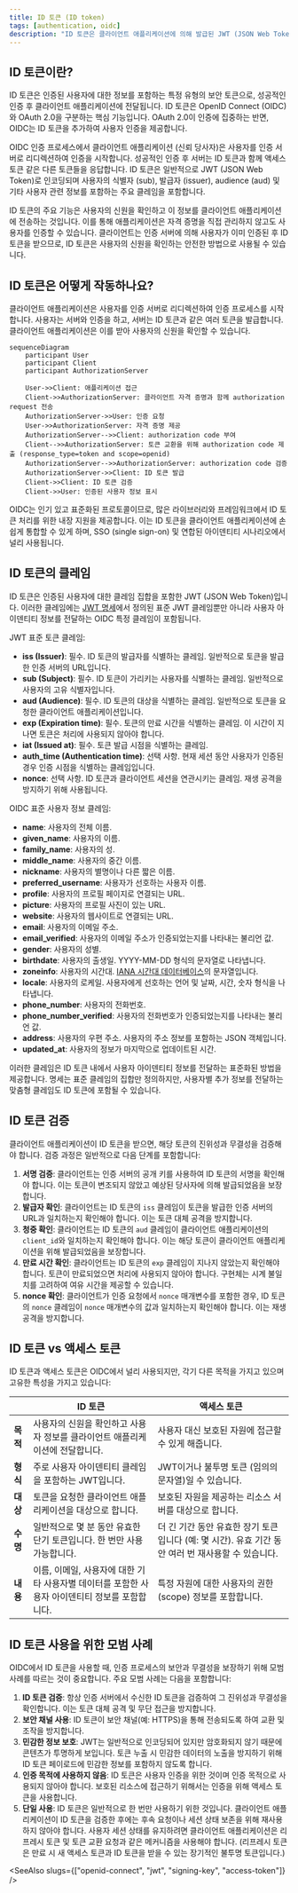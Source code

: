 ```yaml
---
title: ID 토큰 (ID token)
tags: [authentication, oidc]
description: "ID 토큰은 클라이언트 애플리케이션에 의해 발급된 JWT (JSON Web Token)로, 인증된 사용자에 대한 정보(예: 고유 식별자와 클레임)를 포함합니다. 이 토큰은 사용자의 신원을 확인하고 사용자 대신 클라이언트 애플리케이션이 보호된 자원에 접근할 수 있도록 합니다."
---
```


## ID 토큰이란?

ID 토큰은 인증된 사용자에 대한 정보를 포함하는 특정 유형의 보안 토큰으로, 성공적인 인증 후 클라이언트 애플리케이션에 전달됩니다. ID 토큰은 OpenID Connect (OIDC)와 OAuth 2.0을 구분하는 핵심 기능입니다. OAuth 2.0이 인증에 집중하는 반면, OIDC는 ID 토큰을 추가하여 사용자 인증을 제공합니다.

OIDC 인증 프로세스에서 클라이언트 애플리케이션 (신뢰 당사자)은 사용자를 인증 서버로 리디렉션하여 인증을 시작합니다. 성공적인 인증 후 서버는 ID 토큰과 함께 액세스 토큰 같은 다른 토큰들을 응답합니다. ID 토큰은 일반적으로 JWT (JSON Web Token)로 인코딩되며 사용자의 식별자 (sub), 발급자 (issuer), audience (aud) 및 기타 사용자 관련 정보를 포함하는 주요 클레임을 포함합니다.

ID 토큰의 주요 기능은 사용자의 신원을 확인하고 이 정보를 클라이언트 애플리케이션에 전송하는 것입니다. 이를 통해 애플리케이션은 자격 증명을 직접 관리하지 않고도 사용자를 인증할 수 있습니다. 클라이언트는 인증 서버에 의해 사용자가 이미 인증된 후 ID 토큰을 받으므로, ID 토큰은 사용자의 신원을 확인하는 안전한 방법으로 사용될 수 있습니다.

## ID 토큰은 어떻게 작동하나요?

클라이언트 애플리케이션은 사용자를 인증 서버로 리디렉션하여 인증 프로세스를 시작합니다. 사용자는 서버와 인증을 하고, 서버는 ID 토큰과 같은 여러 토큰을 발급합니다. 클라이언트 애플리케이션은 이를 받아 사용자의 신원을 확인할 수 있습니다.

```mermaid
sequenceDiagram
    participant User
    participant Client
    participant AuthorizationServer

    User->>Client: 애플리케이션 접근
    Client->>AuthorizationServer: 클라이언트 자격 증명과 함께 authorization request 전송
    AuthorizationServer->>User: 인증 요청
    User->>AuthorizationServer: 자격 증명 제공
    AuthorizationServer-->>Client: authorization code 부여
    Client-->>AuthorizationServer: 토큰 교환을 위해 authorization code 제출 (response_type=token and scope=openid)
    AuthorizationServer-->>AuthorizationServer: authorization code 검증
    AuthorizationServer->>Client: ID 토큰 발급
    Client->>Client: ID 토큰 검증
    Client->>User: 인증된 사용자 정보 표시
```

OIDC는 인기 있고 표준화된 프로토콜이므로, 많은 라이브러리와 프레임워크에서 ID 토큰 처리를 위한 내장 지원을 제공합니다. 이는 ID 토큰을 클라이언트 애플리케이션에 손쉽게 통합할 수 있게 하며, SSO (single sign-on) 및 연합된 아이덴티티 시나리오에서 널리 사용됩니다.

## ID 토큰의 클레임

ID 토큰은 인증된 사용자에 대한 클레임 집합을 포함한 JWT (JSON Web Token)입니다. 이러한 클레임에는 [JWT 명세](https://datatracker.ietf.org/doc/html/rfc7519#section-4)에서 정의된 표준 JWT 클레임뿐만 아니라 사용자 아이덴티티 정보를 전달하는 OIDC 특정 클레임이 포함됩니다.

JWT 표준 토큰 클레임:

- **iss (Issuer)**: 필수. ID 토큰의 발급자를 식별하는 클레임. 일반적으로 토큰을 발급한 인증 서버의 URL입니다.
- **sub (Subject)**: 필수. ID 토큰이 가리키는 사용자를 식별하는 클레임. 일반적으로 사용자의 고유 식별자입니다.
- **aud (Audience)**: 필수. ID 토큰의 대상을 식별하는 클레임. 일반적으로 토큰을 요청한 클라이언트 애플리케이션입니다.
- **exp (Expiration time)**: 필수. 토큰의 만료 시간을 식별하는 클레임. 이 시간이 지나면 토큰은 처리에 사용되지 않아야 합니다.
- **iat (Issued at)**: 필수. 토큰 발급 시점을 식별하는 클레임.
- **auth_time (Authentication time)**: 선택 사항. 현재 세션 동안 사용자가 인증된 경우 인증 시점을 식별하는 클레임입니다.
- **nonce**: 선택 사항. ID 토큰과 클라이언트 세션을 연관시키는 클레임. 재생 공격을 방지하기 위해 사용됩니다.

OIDC 표준 사용자 정보 클레임:

- **name**: 사용자의 전체 이름.
- **given_name**: 사용자의 이름.
- **family_name**: 사용자의 성.
- **middle_name**: 사용자의 중간 이름.
- **nickname**: 사용자의 별명이나 다른 짧은 이름.
- **preferred_username**: 사용자가 선호하는 사용자 이름.
- **profile**: 사용자의 프로필 페이지로 연결되는 URL.
- **picture**: 사용자의 프로필 사진이 있는 URL.
- **website**: 사용자의 웹사이트로 연결되는 URL.
- **email**: 사용자의 이메일 주소.
- **email_verified**: 사용자의 이메일 주소가 인증되었는지를 나타내는 불리언 값.
- **gender**: 사용자의 성별.
- **birthdate**: 사용자의 출생일. YYYY-MM-DD 형식의 문자열로 나타냅니다.
- **zoneinfo**: 사용자의 시간대. [IANA 시간대 데이터베이스](https://www.iana.org/time-zones)의 문자열입니다.
- **locale**: 사용자의 로케일. 사용자에게 선호하는 언어 및 날짜, 시간, 숫자 형식을 나타냅니다.
- **phone_number**: 사용자의 전화번호.
- **phone_number_verified**: 사용자의 전화번호가 인증되었는지를 나타내는 불리언 값.
- **address**: 사용자의 우편 주소. 사용자의 주소 정보를 포함하는 JSON 객체입니다.
- **updated_at**: 사용자의 정보가 마지막으로 업데이트된 시간.

이러한 클레임은 ID 토큰 내에서 사용자 아이덴티티 정보를 전달하는 표준화된 방법을 제공합니다. 명세는 표준 클레임의 집합만 정의하지만, 사용자별 추가 정보를 전달하는 맞춤형 클레임도 ID 토큰에 포함될 수 있습니다.

## ID 토큰 검증

클라이언트 애플리케이션이 ID 토큰을 받으면, 해당 토큰의 진위성과 무결성을 검증해야 합니다. 검증 과정은 일반적으로 다음 단계를 포함합니다:

1. **서명 검증**: 클라이언트는 인증 서버의 공개 키를 사용하여 ID 토큰의 서명을 확인해야 합니다. 이는 토큰이 변조되지 않았고 예상된 당사자에 의해 발급되었음을 보장합니다.
2. **발급자 확인**: 클라이언트는 ID 토큰의 `iss` 클레임이 토큰을 발급한 인증 서버의 URL과 일치하는지 확인해야 합니다. 이는 토큰 대체 공격을 방지합니다.
3. **청중 확인**: 클라이언트는 ID 토큰의 `aud` 클레임이 클라이언트 애플리케이션의 `client_id`와 일치하는지 확인해야 합니다. 이는 해당 토큰이 클라이언트 애플리케이션을 위해 발급되었음을 보장합니다.
4. **만료 시간 확인**: 클라이언트는 ID 토큰의 `exp` 클레임이 지나지 않았는지 확인해야 합니다. 토큰이 만료되었으면 처리에 사용되지 않아야 합니다. 구현체는 시계 불일치를 고려하여 여유 시간을 제공할 수 있습니다.
5. **nonce 확인**: 클라이언트가 인증 요청에서 `nonce` 매개변수를 포함한 경우, ID 토큰의 `nonce` 클레임이 `nonce` 매개변수의 값과 일치하는지 확인해야 합니다. 이는 재생 공격을 방지합니다.

## ID 토큰 vs 액세스 토큰

ID 토큰과 액세스 토큰은 OIDC에서 널리 사용되지만, 각기 다른 목적을 가지고 있으며 고유한 특성을 가지고 있습니다:

|               | ID 토큰                                                                           | 액세스 토큰                                                                                                                          |
| ------------- | ---------------------------------------------------------------------------------- | ----------------------------------------------------------------------------------------------------------------------------------- |
| **목적**      | 사용자의 신원을 확인하고 사용자 정보를 클라이언트 애플리케이션에 전달합니다.       | 사용자 대신 보호된 자원에 접근할 수 있게 해줍니다.                                                                                  |
| **형식**      | 주로 사용자 아이덴티티 클레임을 포함하는 JWT입니다.                                 | JWT이거나 불투명 토큰 (임의의 문자열)일 수 있습니다.                                                                                |
| **대상**      | 토큰을 요청한 클라이언트 애플리케이션을 대상으로 합니다.                           | 보호된 자원을 제공하는 리소스 서버를 대상으로 합니다.                                                                               |
| **수명**      | 일반적으로 몇 분 동안 유효한 단기 토큰입니다. 한 번만 사용 가능합니다.               | 더 긴 기간 동안 유효한 장기 토큰입니다 (예: 몇 시간). 유효 기간 동안 여러 번 재사용할 수 있습니다.                                 |
| **내용**      | 이름, 이메일, 사용자에 대한 기타 사용자별 데이터를 포함한 사용자 아이덴티티 정보를 포함합니다. | 특정 자원에 대한 사용자의 권한 (scope) 정보를 포함합니다.                                                                            |

## ID 토큰 사용을 위한 모범 사례

OIDC에서 ID 토큰을 사용할 때, 인증 프로세스의 보안과 무결성을 보장하기 위해 모범 사례를 따르는 것이 중요합니다. 주요 모범 사례는 다음을 포함합니다:

1. **ID 토큰 검증**: 항상 인증 서버에서 수신한 ID 토큰을 검증하여 그 진위성과 무결성을 확인합니다. 이는 토큰 대체 공격 및 무단 접근을 방지합니다.
2. **보안 채널 사용**: ID 토큰이 보안 채널(예: HTTPS)을 통해 전송되도록 하여 교환 및 조작을 방지합니다.
3. **민감한 정보 보호**: JWT는 일반적으로 인코딩되어 있지만 암호화되지 않기 때문에 콘텐츠가 투명하게 보입니다. 토큰 누출 시 민감한 데이터의 노출을 방지하기 위해 ID 토큰 페이로드에 민감한 정보를 포함하지 않도록 합니다.
4. **인증 목적에 사용하지 않음**: ID 토큰은 사용자 인증을 위한 것이며 인증 목적으로 사용되지 않아야 합니다. 보호된 리소스에 접근하기 위해서는 인증을 위해 액세스 토큰을 사용합니다.
5. **단일 사용**: ID 토큰은 일반적으로 한 번만 사용하기 위한 것입니다. 클라이언트 애플리케이션이 ID 토큰을 검증한 후에는 후속 요청이나 세션 상태 보존을 위해 재사용하지 않아야 합니다. 사용자 세션 상태를 유지하려면 클라이언트 애플리케이션은 리프레시 토큰 및 토큰 교환 요청과 같은 메커니즘을 사용해야 합니다. (리프레시 토큰은 만료 시 새 액세스 토큰과 ID 토큰을 받을 수 있는 장기적인 불투명 토큰입니다.)

<SeeAlso slugs={["openid-connect", "jwt", "signing-key", "access-token"]} />
